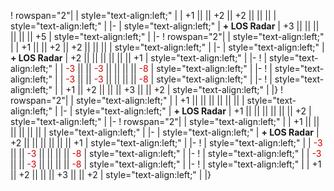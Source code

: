 {{Ship/EquipmentBonuses|Kai Ni|class=<includeonly>mw-collapsed</includeonly>}}
! rowspan="2"|{{GreenGunDP}}{{EquipmentLink|12.7cm Single High-angle Gun Mount Kai 2}}
| style="text-align:left;" | 
| +1 || || +2 || +2 || || || 
| style="text-align:left;" | 
|-
| style="text-align:left;" | '''+ LOS Radar''' 
| +3 || || || || || || +5 
| style="text-align:left;" | 
|-
! rowspan="2"|{{GreenGunDP}}{{EquipmentLink|12.7cm Single High-angle Gun Mount Kai 2}}
| style="text-align:left;" | 
| +1 || || +2 || +2 || || || 
| style="text-align:left;" | 
|-
| style="text-align:left;" | '''+ LOS Radar''' 
| +2 || || || || || || +1
| style="text-align:left;" | 
|-
! {{GreenGunDP}}{{EquipmentLink|5inch Twin Dual-purpose Gun Mount (Concentrated Deployment)}}
| style="text-align:left;" | 
| <font color=#CC0000>-3</font> || || <font color=#CC0000>-3</font> || || || || <font color=#CC0000>-8</font>
| style="text-align:left;" | 
|-
! {{GreenGunDP}}{{EquipmentLink|GFCS Mk.37 + 5inch Twin Dual-purpose Gun Mount (Concentrated Deployment)}}
| style="text-align:left;" | 
| <font color=#CC0000>-3</font> || || <font color=#CC0000>-3</font> || || || || <font color=#CC0000>-8</font>
| style="text-align:left;" |
|-
! {{Skilled Lookout}}{{EquipmentLink|Skilled Lookouts}}
| style="text-align:left;" | 
| +1 || +2 || || || +3 || || +2
| style="text-align:left;" | 
|}
{{Ship/EquipmentBonuses|class=<includeonly>mw-collapsed</includeonly>}}
! rowspan="2"|{{GreenGunDP}}{{EquipmentLink|12.7cm Single High-angle Gun Mount Kai 2}}
| style="text-align:left;" | 
| +1 || || || || || || 
| style="text-align:left;" | 
|-
| style="text-align:left;" | '''+ LOS Radar''' 
| +1 || || || || || || +2
| style="text-align:left;" | 
|-
! rowspan="2"|{{GreenGunDP}}{{EquipmentLink|12.7cm Twin High-angle Gun Mount Kai 2}}
| style="text-align:left;" | 
| +1 || || || || || || 
| style="text-align:left;" | 
|-
| style="text-align:left;" | '''+ LOS Radar''' 
| +2 || || || || || || +1
| style="text-align:left;" | 
|-
! {{GreenGunDP}}{{EquipmentLink|5inch Twin Dual-purpose Gun Mount (Concentrated Deployment)}}
| style="text-align:left;" | 
| <font color=#CC0000>-3</font> || || <font color=#CC0000>-3</font> || || || || <font color=#CC0000>-8</font>
| style="text-align:left;" | 
|-
! {{GreenGunDP}}{{EquipmentLink|GFCS Mk.37 + 5inch Twin Dual-purpose Gun Mount (Concentrated Deployment)}}
| style="text-align:left;" | 
| <font color=#CC0000>-3</font> || || <font color=#CC0000>-3</font> || || || || <font color=#CC0000>-8</font>
| style="text-align:left;" |
|-
! {{Skilled Lookout}}{{EquipmentLink|Skilled Lookouts}}
| style="text-align:left;" | 
| +1 || +2 || || || +3 || || +2
| style="text-align:left;" | 
|}